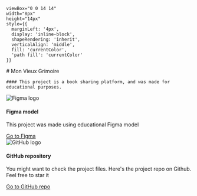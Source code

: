 


    viewBox="0 0 14 14" 
    width="8px" 
    height="14px" 
    style={{ 
      marginLeft: '4px',
      display: 'inline-block',
      shapeRendering: 'inherit',
      verticalAlign: 'middle',
      fill: 'currentColor',
      'path fill': 'currentColor'
    }}
>
  <path d="m11.1 7.35-5.5 5.5a.5.5 0 0 1-.7-.7L10.04 7 4.9 1.85a.5.5 0 1 1 .7-.7l5.5 5.5c.2.2.2.5 0 .7Z" />
</svg>

<Meta title="Getting Started" />

<div className="sb-container">
  <div className='sb-section-title'>
    # Mon Vieux Grimoire

    #### This project is a book sharing platform, and was made for educational purposes.
  </div>
  <div className="sb-section">
    <div className="sb-section-item">
      <img
        src={Figma}
        alt="Figma logo"
      />
      <h4 className="sb-section-item-heading">Figma model</h4>
      <p className="sb-section-item-paragraph">This project was made using educational Figma model</p>
      <a
        href="https://www.figma.com/file/Snidyc45xi6qchoOPabMA9/Maquette-Mon-Vieux-Grimoir?type=design&node-id=0-1&mode=design&t=z9vr22pEWX9UBtJ1-0"
        target="_blank"
      >Go to Figma<RightArrow /></a>
    </div>
    <div className="sb-section-item">
      <img
        src={Github}
        alt="GitHub logo"
      />
      <h4 className="sb-section-item-heading">GitHub repository</h4>
      <p className="sb-section-item-paragraph">You might want to check the project files. Here's the project repo on Github. Feel free to star it</p>
      <a
        href="https://github.com/S-Syrichko/vieux-grimoire-front"
        target="_blank"
      >Go to GitHub repo<RightArrow /></a>
    </div>
  </div>
</div>

<style>
  {`
  .sb-container {
    margin-bottom: 48px;
  }

  .sb-section {
    width: 100%;
    display: flex;
    flex-direction: row;
    gap: 20px;
  }

  img {
    object-fit: cover;
    width: 30%;
    margin: auto;
    
  }

  .sb-section-title {
    margin-bottom: 32px;
  }

  .sb-section a:not(h1 a, h2 a, h3 a) {
    font-size: 14px;
  }

  .sb-section-item, .sb-grid-item {
    flex: 1;
    display: flex;
    flex-direction: column;
  }

  .sb-section-item-heading {
    padding-top: 20px !important;
    padding-bottom: 5px !important;
    margin: 0 !important;
  }
  .sb-section-item-paragraph {
    margin: 0;
    padding-bottom: 10px;
  }

  @media screen and (max-width: 600px) {
    .sb-section {
      flex-direction: column;
    }
  }
  `}
</style>
